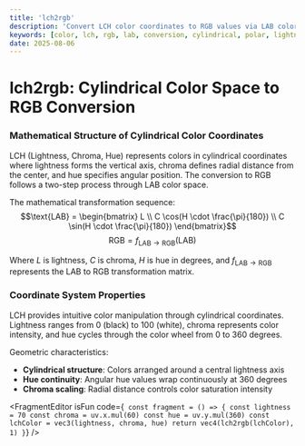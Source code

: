 ```yaml
---
title: 'lch2rgb'
description: 'Convert LCH color coordinates to RGB values via LAB color space'
keywords: [color, lch, rgb, lab, conversion, cylindrical, polar, lightness, chroma, hue]
date: 2025-08-06
---
```



# lch2rgb: Cylindrical Color Space to RGB Conversion

### Mathematical Structure of Cylindrical Color Coordinates

LCH (Lightness, Chroma, Hue) represents colors in cylindrical coordinates where lightness forms the vertical axis, chroma defines radial distance from the center, and hue specifies angular position. The conversion to RGB follows a two-step process through LAB color space.

The mathematical transformation sequence:
$$\text{LAB} = \begin{bmatrix} L \\ C \cos(H \cdot \frac{\pi}{180}) \\ C \sin(H \cdot \frac{\pi}{180}) \end{bmatrix}$$
$$\text{RGB} = f_{\text{LAB}\rightarrow\text{RGB}}(\text{LAB})$$

Where $L$ is lightness, $C$ is chroma, $H$ is hue in degrees, and $f_{\text{LAB}\rightarrow\text{RGB}}$ represents the LAB to RGB transformation matrix.

### Coordinate System Properties

LCH provides intuitive color manipulation through cylindrical coordinates. Lightness ranges from 0 (black) to 100 (white), chroma represents color intensity, and hue cycles through the color wheel from 0 to 360 degrees.

Geometric characteristics:

- **Cylindrical structure**: Colors arranged around a central lightness axis
- **Hue continuity**: Angular hue values wrap continuously at 360 degrees
- **Chroma scaling**: Radial distance controls color saturation intensity

<FragmentEditor
        isFun
        code={`
const fragment = () => {
        const lightness = 70
        const chroma = uv.x.mul(60)
        const hue = uv.y.mul(360)
        const lchColor = vec3(lightness, chroma, hue)
        return vec4(lch2rgb(lchColor), 1)
}`}
/>
